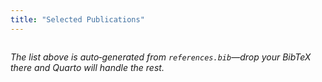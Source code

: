 ```yaml
---
title: "Selected Publications"
---
```


```bibliography
```

*The list above is auto‑generated from `references.bib`—drop your BibTeX there and Quarto will handle the rest.*
